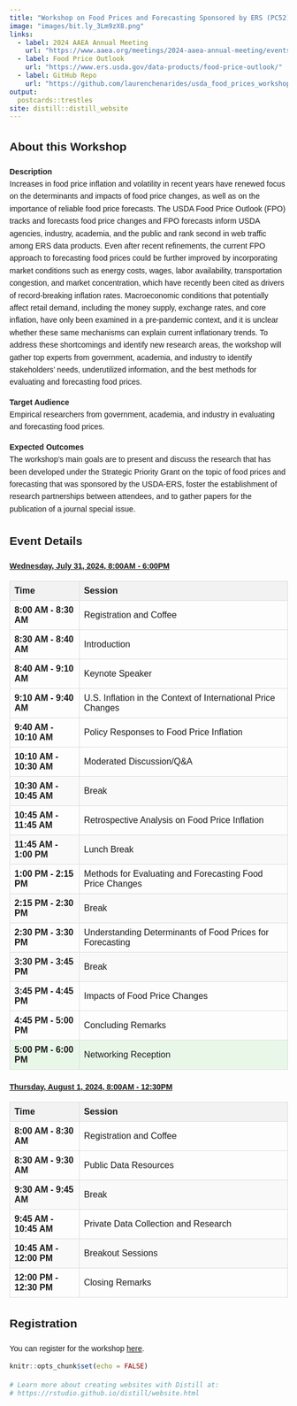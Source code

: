```yaml
---
title: "Workshop on Food Prices and Forecasting Sponsored by ERS (PC52)<br><u>https://bit.ly/3Lm9zX8</u>"
image: "images/bit.ly_3Lm9zX8.png"
links:
  - label: 2024 AAEA Annual Meeting
    url: "https://www.aaea.org/meetings/2024-aaea-annual-meeting/events/ticketed-events"
  - label: Food Price Outlook
    url: "https://www.ers.usda.gov/data-products/food-price-outlook/"
  - label: GitHub Repo
    url: "https://github.com/laurenchenarides/usda_food_prices_workshop"
output:
  postcards::trestles
site: distill::distill_website
---
```


## About this Workshop

**Description** <br> Increases in food price inflation and volatility in recent years have renewed focus on the determinants and impacts of food price changes, as well as on the importance of reliable food  price forecasts. The USDA Food Price Outlook (FPO) tracks and forecasts food price changes and FPO forecasts inform USDA agencies, industry, academia, and the public and rank second in  web traffic among ERS data products. Even after recent refinements, the current FPO approach  to forecasting food prices could be further improved by incorporating market conditions such as  energy costs, wages, labor availability, transportation congestion, and market concentration,  which have recently been cited as drivers of record-breaking inflation rates. Macroeconomic  conditions that potentially affect retail demand, including the money supply, exchange rates, and core inflation, have only been examined in a pre-pandemic context, and it is unclear whether  these same mechanisms can explain current inflationary trends. To address these shortcomings and identify new research areas, the workshop will gather top experts from government, academia, and industry to identify stakeholders’ needs, underutilized information, and the best methods for evaluating and forecasting food prices. 

**Target Audience** <br> Empirical researchers from government, academia, and industry in evaluating and forecasting food prices.

**Expected Outcomes** <br> The workshop's main goals are to present and discuss the research that has been developed under the Strategic Priority Grant on the topic of food prices and forecasting that was sponsored by the USDA-ERS, foster the establishment of research partnerships between attendees, and to gather papers for the publication of a journal special issue.


<style>
  @import url('https://fonts.googleapis.com/css2?family=Public+Sans&display=swap');

  body {
    font-family: 'Public Sans', sans-serif;
    line-height: 1.6;
    margin: 20px;
  }
  .event-link {
    display: block;
    font-size: 1.2em;
    font-weight: bold;
    margin-bottom: 10px;
  }
  .schedule-table {
    width: 100%;
    border-collapse: collapse;
    margin-bottom: 20px;
  }
  .schedule-table th, .schedule-table td {
    border: 1px solid #ddd;
    padding: 8px;
    text-align: left;
  }
  .schedule-table th {
    background-color: #f2f2f2;
  }
  .session-time {
    font-weight: bold;
    width: 25%; /* Adjust the width of the Time column */
  }
  .break-row {
    background-color: #f9f9f9;
  }
  .networking-row {
    background-color: #e9f7e9;
  }
</style>

## Event Details

[**Wednesday, July 31, 2024, 8:00AM - 6:00PM**](day1.html){target="_blank"}

<table class="schedule-table">
  <thead>
    <tr>
      <th>Time</th>
      <th>Session</th>
    </tr>
  </thead>
  <tbody>
    <tr>
      <td class="session-time">8:00 AM - 8:30 AM</td>
      <td>Registration and Coffee</td>
    </tr>
    <tr>
      <td class="session-time">8:30 AM - 8:40 AM</td>
      <td>Introduction</td>
    </tr>
    <tr>
      <td class="session-time">8:40 AM - 9:10 AM</td>
      <td>Keynote Speaker</td>
    </tr>
    <tr>
      <td class="session-time">9:10 AM - 9:40 AM</td>
      <td>U.S. Inflation in the Context of International Price Changes</td>
    </tr>
    <tr>
      <td class="session-time">9:40 AM - 10:10 AM</td>
      <td>Policy Responses to Food Price Inflation</td>
    </tr>
    <tr>
      <td class="session-time">10:10 AM - 10:30 AM</td>
      <td>Moderated Discussion/Q&A</td>
    </tr>
    <tr class="break-row">
      <td class="session-time">10:30 AM - 10:45 AM</td>
      <td>Break</td>
    </tr>
    <tr>
      <td class="session-time">10:45 AM - 11:45 AM</td>
      <td>Retrospective Analysis on Food Price Inflation</td>
    </tr>
    <tr class="break-row">
      <td class="session-time">11:45 AM - 1:00 PM</td>
      <td>Lunch Break</td>
    </tr>
    <tr>
      <td class="session-time">1:00 PM - 2:15 PM</td>
      <td>Methods for Evaluating and Forecasting Food Price Changes</td>
    </tr>
    <tr class="break-row">
      <td class="session-time">2:15 PM - 2:30 PM</td>
      <td>Break</td>
    </tr>
    <tr>
      <td class="session-time">2:30 PM - 3:30 PM</td>
      <td>Understanding Determinants of Food Prices for Forecasting</td>
    </tr>
    <tr class="break-row">
      <td class="session-time">3:30 PM - 3:45 PM</td>
      <td>Break</td>
    </tr>
    <tr>
      <td class="session-time">3:45 PM - 4:45 PM</td>
      <td>Impacts of Food Price Changes</td>
    </tr>
    <tr>
      <td class="session-time">4:45 PM - 5:00 PM</td>
      <td>Concluding Remarks</td>
    </tr>
    <tr class="networking-row">
      <td class="session-time">5:00 PM - 6:00 PM</td>
      <td>Networking Reception</td>
    </tr>
  </tbody>
</table>

[**Thursday, August 1, 2024, 8:00AM - 12:30PM**](day2.html){target="_blank"}

<table class="schedule-table">
  <thead>
    <tr>
      <th>Time</th>
      <th>Session</th>
    </tr>
  </thead>
  <tbody>
    <tr>
      <td class="session-time">8:00 AM - 8:30 AM</td>
      <td>Registration and Coffee</td>
    </tr>
    <tr>
      <td class="session-time">8:30 AM - 9:30 AM</td>
      <td>Public Data Resources</td>
    </tr>
    <tr class="break-row">
      <td class="session-time">9:30 AM - 9:45 AM</td>
      <td>Break</td>
    </tr>
    <tr>
      <td class="session-time">9:45 AM - 10:45 AM</td>
      <td>Private Data Collection and Research</td>
    </tr>
    <tr class="break-row">
      <td class="session-time">10:45 AM - 12:00 PM</td>
      <td>Breakout Sessions</td>
    </tr>
    <tr>
      <td class="session-time">12:00 PM - 12:30 PM</td>
      <td>Closing Remarks</td>
    </tr>
  </tbody>
</table>


<!--
## Event Details

[**Wednesday, July 31, 2024, 8:00AM - 6:00PM**](day1.html){target="_blank"}

| Time  | Session        |
|----------------------|----------------------------------------------------------------------|
| 8:00 AM - 8:30 AM    | Registration and Coffee                                              | 
| 8:30 AM - 8:40 AM    | Introduction                                                         | 
| 8:40 AM - 9:10 AM    | Keynote Speaker                                                      | 
| 9:10 AM - 9:40 AM    | U.S. Inflation in the Context of International Price Changes         | 
| 9:40 AM - 10:10 AM   | Policy Responses to Food Price Inflation                             | 
| 10:10 AM - 10:30 AM  | Moderated Discussion/Q&A                                             | 
| 10:30 AM - 10:45 AM  | Break                                                                | 
| 10:45 AM - 11:45 AM  | Retrospective Analysis on Food Price Inflation                       | 
| 11:45 AM - 1:00 PM   | Lunch Break                                                          | 
| 1:00 PM - 2:15 PM    | Methods for Evaluating and Forecasting Food Price Changes            | 
| 2:15 PM - 2:30 PM    | Break                                                                | 
| 2:30 PM - 3:30 PM    | Understanding Determinants of Food Prices for Forecasting            | 
| 3:30 PM - 3:45 PM    | Break                                                                | 
| 3:45 PM - 4:45 PM    | Impacts of Food Price Changes                                        |
| 4:45 PM - 5:00 PM    | Concluding Remarks                                                   |
| 5:00 PM - 6:00 PM    | Networking Reception                                                 |


[**Thursday, August 1, 2024, 8:00AM - 12:30PM **](day2.html){target="_blank"} 

| Time   | Session        |
|----------------------|----------------------------------------------------------------------|
| 8:00 AM - 8:30 AM    | Registration and Coffee                                              | 
| 8:30 AM - 9:30 AM    | Public Data Resources                                                |
| 9:30 AM - 9:45 AM    | Break                                                                |
| 9:45 AM - 10:45 AM   | Private Data Collection and Research                                 |
| 10:45 AM - 12:00 PM  | Breakout Sessions                                                    |
| 12:00 PM - 12:30 PM  | Closing Remarks                                                      |
-->



## Registration
You can register for the workshop [here](https://www.aaea.org/meetings/2024-aaea-annual-meeting/registration-travel/registration){target="_blank"}.



```r
knitr::opts_chunk$set(echo = FALSE)

# Learn more about creating websites with Distill at:
# https://rstudio.github.io/distill/website.html

```






<!--
# Prepare the docs directory
system('powershell -command "Remove-Item -Recurse -Force docs/*"')
system('powershell -command "Copy-Item -Recurse -Force _site/* docs/"')
-->

